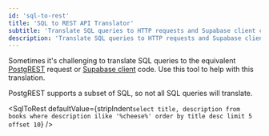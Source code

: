 ```yaml
---
id: 'sql-to-rest'
title: 'SQL to REST API Translator'
subtitle: 'Translate SQL queries to HTTP requests and Supabase client code'
description: 'Translate SQL queries to HTTP requests and Supabase client code'
---
```


Sometimes it's challenging to translate SQL queries to the equivalent [PostgREST](https://postgrest.org/) request or [Supabase client](/docs#client-libraries) code. Use this tool to help with this translation.

<Admonition type="info">

PostgREST supports a subset of SQL, so not all SQL queries will translate.

</Admonition>

<SqlToRest
  defaultValue={stripIndent`
    select
      title,
      description
    from
      books
    where
      description ilike '%cheese%'
    order by
      title desc
    limit
      5
    offset
      10
  `}
/>
